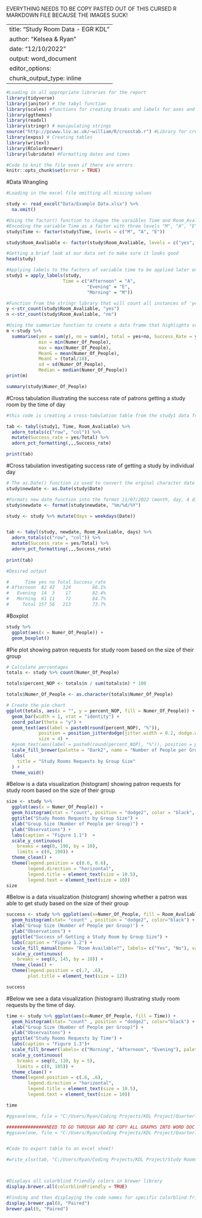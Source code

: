 ############ EVERYTHING NEEDS TO BE COPY PASTED OUT OF THIS CURSED R MARKDOWN FILE BECAUSE THE IMAGES SUCK!############ 


---
title: "Study Room Data - EGR KDL"
author: "Kelsea & Ryan"
date: "12/10/2022"
output: word_document
editor_options: 
  chunk_output_type: inline
---

```r
#Loading in all appropriate libraries for the report 
library(tidyverse)
library(janitor) # the tabyl function 
library(scales) #functions for creating breaks and labels for axes and color scales
library(ggthemes)
library(readxl)
library(stringr) # manipulating strings
source("http://pcwww.liv.ac.uk/~william/R/crosstab.r") #Library for crosstab function
library(expss) # Creating tables 
library(writexl)
library(RColorBrewer)
library(lubridate) #Formatting dates and times

#Code to knit the file even if there are errors 
knitr::opts_chunk$set(error = TRUE)
```


#Data Wrangling 
```r
#Loading in the excel file omitting all missing values 

study <- read_excel("Data/Example Data.xlsx") %>%
  na.omit()

#Using the factor() function to chagne the varaibles Time and Room_Avaliable from their default character variables into factor varaibles. I specifiy the levels of each factor to ensure the proper order for the graph legends later on
#Encoding the variable Time as a factor with three levels "M", "A", "E" soon to represent "morning" "afternoon" and "evening 
study$Time <- factor(study$Time, levels = c("M", "A", "E"))

study$Room_Avaliable <- factor(study$Room_Avaliable, levels = c("yes", "no"))

#Getting a brief look at our data set to make sure it looks good 
head(study)

#Applying labels to the factors of variable time to be applied later on in the tabyl() to create our cross tab  
study1 = apply_labels(study, 
                     Time = c("Afternoon" = "A",
                              "Evening" = "E",
                              "Morning" = "M"))
```


```r
#Function from the stringr library that will count all instances of 'yes' and 'no' observations from the variable Room_Avaliable 
y <-str_count(study$Room_Avaliable, "yes")
n <-str_count(study$Room_Avaliable, "no")

#Using the summarize function to create a data frame that highlights some important summary statistics to be included in the report  
m <-study %>%
  summarise(yes = sum(y), no = sum(n), total = yes+no, Success_Rate = yes/total,
            min = min(Numer_Of_People),
            max = max(Numer_Of_People),
            MeanG = mean(Numer_Of_People),
            MeanC = (total/18),
            sd = sd(Numer_Of_People),
            Median = median(Numer_Of_People)) 
print(m)

summary(study$Numer_Of_People)
```


#Cross tabulation illustrating the success rate of patrons getting a study room by the time of day
```r
#this code is creating a cross-tabulation table from the study1 data frame and adding row and column totals, as well as a new column with the success rate calculated from the yes and Total columns. The success rate column is also formatted as a percentage.

tab <- tabyl(study1, Time, Room_Avaliable) %>%
  adorn_totals(c("row", "col")) %>%
  mutate(Success_rate = yes/Total) %>%
  adorn_pct_formatting(,,,Success_rate)

print(tab)
```


#Cross tabulation investigating success rate of getting a study by individual day 
```r
# The as.Date() function is used to convert the orginal character date column into a date vector. It takes a character vector as input and returns a date vector with the same length. 
study$newdate <- as.Date(study$Date)

#Formats new date function into the format 11/07/2022 (month, day, 4 digit year)
study$newdate <- format(study$newdate, "%m/%d/%Y")

study <- study %>% mutate(days = weekdays(Date))


tab <- tabyl(study, newdate, Room_Avaliable, days) %>%
  adorn_totals(c("row", "col")) %>%
  mutate(Success_rate = yes/Total) %>%
  adorn_pct_formatting(,,,Success_rate) 
 
print(tab)

#Desired output 

#      Time yes no Total Success_rate
# Afternoon  82 42   124        66.1%
#   Evening  14  3    17        82.4%
#   Morning  61 11    72        84.7%
#     Total 157 56   213        73.7%
```


#Boxplot 
```r
study %>% 
  ggplot(aes(x = Numer_Of_People)) + 
  geom_boxplot()
```


#Pie plot showing patron requests for study room based on the size of their group
```r
# Calculate percentages
totals <- study %>% count(Numer_Of_People)

totals$percent_NOP <- totals$n / sum(totals$n) * 100

totals$Numer_Of_People <- as.character(totals$Numer_Of_People)

# Create the pie chart
ggplot(totals, aes(x = "", y = percent_NOP, fill = Numer_Of_People)) +
  geom_bar(width = 1, stat = "identity") +
  coord_polar(theta = "y") +
  geom_text(aes(label = paste0(round(percent_NOP), "%")), 
            position = position_jitterdodge(jitter.width = 0.2, dodge.width = .8), 
            size = 4) +
  #geom_text(aes(label = paste0(round(percent_NOP), "%")), position = position_stack(vjust = 0.5)) +
  scale_fill_brewer(palette = "Dark2", name = "Number of People per Group") +
  labs(
    title = "Study Rooms Requests by Group Size"
  ) +
  theme_void()
```



#Below is a data visualization (histogram) showing patron requests for study room based on the size of their group
```r
size <- study %>% 
  ggplot(aes(x = Numer_Of_People)) + 
  geom_histogram(stat = "count", position = "dodge2", color = "black", fill = "#1F78B4", width = .6) +
  ggtitle("Study Rooms Requests by Group Size") +
  xlab("Group Size (Number of People per Group)") +
  ylab("Observations") +
  labs(caption = "Figure 1.1")  +
  scale_y_continuous(
    breaks = seq(0, 190, by = 10),
    limits = c(0, 190)) +
  theme_clean() +
  theme(legend.position = c(0.6, 0.6),
        legend.direction = "horizontal",
        legend.title = element_text(size = 10.5), 
        legend.text = element_text(size = 10))
size
```


#Below is a data visualization (histogram) showing whether a patron was able to get study based on the size of their group
```r
success <- study %>% ggplot(aes(x=Numer_Of_People, fill = Room_Avaliable)) + 
  geom_histogram(stat= "count" , position = "dodge2", color="black") +
  xlab('Group Size (Number of People per Group)') +
  ylab("Observations") +
  ggtitle("Success of Getting a Study Room by Group Size") +
  labs(caption = "Figure 1.2") +
  scale_fill_manual(name= "Room Available?", labels= c("Yes", "No"), values=c("#66A61E", "#7570B3")) +
  scale_y_continuous(
    breaks = seq(0, 145, by = 10)) + 
  theme_clean() +
  theme(legend.position = c(.7, .6), 
        plot.title = element_text(size = 12)) 

success
```


#Below we see a data visualization (histogram) illustrating study room requests by the time of day. 
```r
time <- study %>% ggplot(aes(x=Numer_Of_People, fill = Time)) + 
  geom_histogram(stat= "count" , position = "dodge2", color="black") +
  xlab("Group Size (Number of People per Group)") +
  ylab("Observaitons") +
  ggtitle("Study Rooms Requests by Time") +
  labs(caption = "Figure 1.3")+
  scale_fill_brewer(labels= c("Morning", "Afternoon", "Evening"), palette = "Dark2") +
  scale_y_continuous(
    breaks = seq(0, 110, by = 5),
    limits = c(0, 105)) +
  theme_clean() +
  theme(legend.position = c(.6, .6),
        legend.direction = "horizontal",
        legend.title = element_text(size = 10.5), 
        legend.text = element_text(size = 10))

time

#ggsave(one, file = "C:/Users/Ryan/Coding Projects/KDL Project/Quarterly Reports/Graphs/testingsy.png")
```




```r
###############NEED TO GO THROUGH AND RE COPY ALL GRAPHS INTO WORD DOC ###############
#ggsave(one, file = "C:/Users/Ryan/Coding Projects/KDL Project/Quarterly Reports/Graphs/visitorsweeklarge.png")


#Code to export table to an excel sheet!

#write_xlsx(tab, "C:/Users/Ryan/Coding Projects/KDL Project/Study Rooms/Figs/Hi.xlsx")



#Displays all colorblind friendly colors in brewer library
display.brewer.all(colorblindFriendly = TRUE)   

#Finding and then displaying the code names for specific colorblind friendly colors to use in the following data visualizations 
display.brewer.pal(8, "Paired")
brewer.pal(8, "Paired")
```